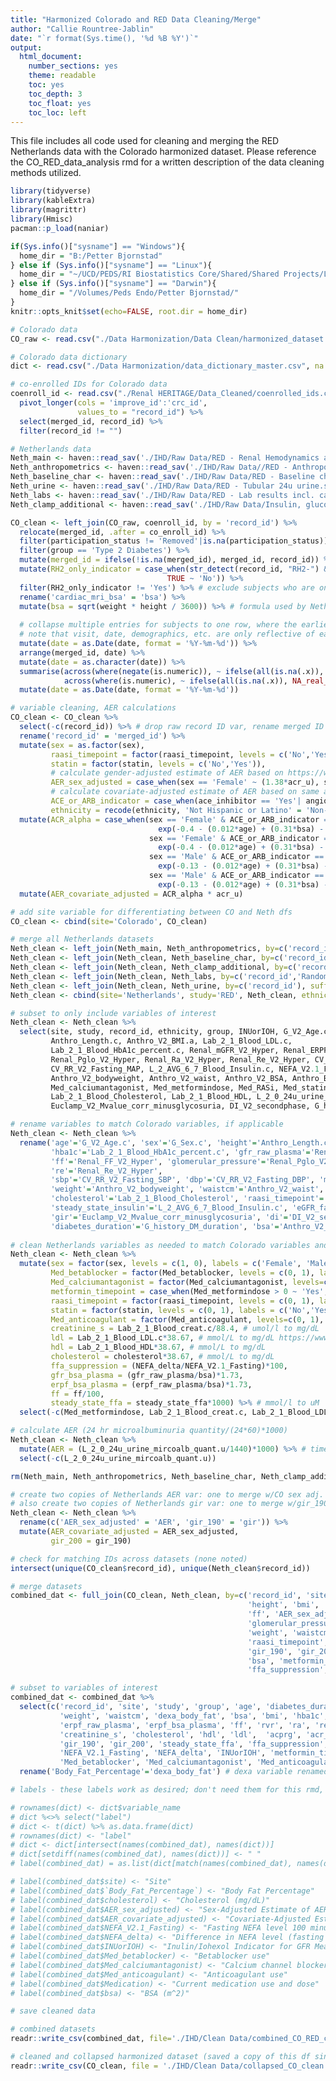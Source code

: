 ```yaml
---
title: "Harmonized Colorado and RED Data Cleaning/Merge"
author: "Callie Rountree-Jablin"
date: "`r format(Sys.time(), '%d %B %Y')`"
output:
  html_document:
    number_sections: yes
    theme: readable
    toc: yes
    toc_depth: 3
    toc_float: yes
    toc_loc: left
---
```


This file includes all code used for cleaning and merging the RED Netherlands data with the Colorado harmonized dataset. Please reference the CO_RED_data_analysis rmd for a written description of the data cleaning methods utilized.

```r
library(tidyverse)
library(kableExtra)
library(magrittr)
library(Hmisc)
pacman::p_load(naniar)

if(Sys.info()["sysname"] == "Windows"){
  home_dir = "B:/Petter Bjornstad"
} else if (Sys.info()["sysname"] == "Linux"){
  home_dir = "~/UCD/PEDS/RI Biostatistics Core/Shared/Shared Projects/Laura/Peds Endo/Petter Bjornstad"
} else if (Sys.info()["sysname"] == "Darwin"){
  home_dir = "/Volumes/Peds Endo/Petter Bjornstad/"
} 
knitr::opts_knit$set(echo=FALSE, root.dir = home_dir)
```


```r
# Colorado data
CO_raw <- read.csv("./Data Harmonization/Data Clean/harmonized_dataset.csv", na.strings = c(" ", "", "-9999",-9999))

# Colorado data dictionary
dict <- read.csv("./Data Harmonization/data_dictionary_master.csv", na.strings = c(" ", "", "-9999",-9999))

# co-enrolled IDs for Colorado data
coenroll_id <- read.csv("./Renal HERITAGE/Data_Cleaned/coenrolled_ids.csv") %>%
  pivot_longer(cols = 'improve_id':'crc_id',
               values_to = "record_id") %>% 
  select(merged_id, record_id) %>%
  filter(record_id != "")

# Netherlands data
Neth_main <- haven::read_sav('./IHD/Raw Data/RED - Renal Hemodynamics and Clamp data + NEFA data.sav')
Neth_anthropometrics <- haven::read_sav('./IHD/Raw Data//RED - Anthropometrics.sav')
Neth_baseline_char <- haven::read_sav('./IHD/Raw Data/RED - Baseline characteristics.sav')
Neth_urine <- haven::read_sav('./IHD/Raw Data/RED - Tubular 24u urine.sav')
Neth_labs <- haven::read_sav('./IHD/Raw Data/RED - Lab results incl. calculated eGFR.sav')
Neth_clamp_additional <- haven::read_sav('./IHD/Raw Data/Insulin, glucose and infusion rates.sav')
```


```r
CO_clean <- left_join(CO_raw, coenroll_id, by = 'record_id') %>% 
  relocate(merged_id, .after = co_enroll_id) %>% 
  filter(participation_status != 'Removed'|is.na(participation_status)) %>%
  filter(group == 'Type 2 Diabetes') %>%
  mutate(merged_id = ifelse(!is.na(merged_id), merged_id, record_id)) %>% # fill in missing merged_id with record_id
  mutate(RH2_only_indicator = case_when(str_detect(record_id, "RH2-") & record_id == merged_id ~ 'Yes',
                                   TRUE ~ 'No')) %>% 
  filter(RH2_only_indicator != 'Yes') %>% # exclude subjects who are only on RH2 per Petter
  rename('cardiac_mri_bsa' = 'bsa') %>%
  mutate(bsa = sqrt(weight * height / 3600)) %>% # formula used by Netherlands site
  
  # collapse multiple entries for subjects to one row, where the earliest measurements are retained
  # note that visit, date, demographics, etc. are only reflective of earliest available data after collapsing
  mutate(date = as.Date(date, format = '%Y-%m-%d')) %>%
  arrange(merged_id, date) %>% 
  mutate(date = as.character(date)) %>% 
  summarise(across(where(negate(is.numeric)), ~ ifelse(all(is.na(.x)), NA_character_, first(na.omit(.x)))),
            across(where(is.numeric), ~ ifelse(all(is.na(.x)), NA_real_, first(na.omit(.x)))), .by = c(merged_id)) %>%
  mutate(date = as.Date(date, format = '%Y-%m-%d'))

# variable cleaning, AER calculations
CO_clean <- CO_clean %>%
  select(-c(record_id)) %>% # drop raw record ID var, rename merged ID as record ID for ease of combining dfs later on
  rename('record_id' = 'merged_id') %>%
  mutate(sex = as.factor(sex),
         raasi_timepoint = factor(raasi_timepoint, levels = c('No','Yes')),
         statin = factor(statin, levels = c('No','Yes')),
         # calculate gender-adjusted estimate of AER based on https://www.ncbi.nlm.nih.gov/pmc/articles/PMC2893069/
         AER_sex_adjusted = case_when(sex == 'Female' ~ (1.38*acr_u), sex == 'Male' ~ (2.09*acr_u)),
         # calculate covariate-adjusted estimate of AER based on same article
         ACE_or_ARB_indicator = case_when(ace_inhibitor == 'Yes'| angiotensin_receptor_blocker == 'Yes' ~ 'Yes', TRUE ~ 'No'),
         ethnicity = recode(ethnicity, 'Not Hispanic or Latino' = 'Non-Hispanic or White')) %>%
  mutate(ACR_alpha = case_when(sex == 'Female' & ACE_or_ARB_indicator == 'Yes' ~ 
                                 exp(-0.4 - (0.012*age) + (0.31*bsa) - (0.25*log(acr_u)) + (0.34*creatinine_s) + (0.0072*sbp) + 0.13),
                               sex == 'Female' & ACE_or_ARB_indicator == 'No' ~ 
                                 exp(-0.4 - (0.012*age) + (0.31*bsa) - (0.25*log(acr_u)) + (0.34*creatinine_s) + (0.0072*sbp)),
                               sex == 'Male' & ACE_or_ARB_indicator == 'Yes' ~ 
                                 exp(-0.13 - (0.012*age) + (0.31*bsa) - (0.25*log(acr_u)) + (0.34*creatinine_s) + (0.0072*sbp) + 0.13),
                               sex == 'Male' & ACE_or_ARB_indicator == 'No' ~ 
                                 exp(-0.13 - (0.012*age) + (0.31*bsa) - (0.25*log(acr_u)) + (0.34*creatinine_s) + (0.0072*sbp)))) %>% 
  mutate(AER_covariate_adjusted = ACR_alpha * acr_u)

# add site variable for differentiating between CO and Neth dfs
CO_clean <- cbind(site='Colorado', CO_clean)
```


```r
# merge all Netherlands datasets
Neth_clean <- left_join(Neth_main, Neth_anthropometrics, by=c('record_id','Randomization'), suffix=c('.m','.a'))
Neth_clean <- left_join(Neth_clean, Neth_baseline_char, by=c('record_id','Randomization'), suffix=c('.c','.b'))
Neth_clean <- left_join(Neth_clean, Neth_clamp_additional, by=c('record_id','Randomization'), suffix=c('.c','.ca'))
Neth_clean <- left_join(Neth_clean, Neth_labs, by=c('record_id','Randomization'), suffix=c('.c','.l'))
Neth_clean <- left_join(Neth_clean, Neth_urine, by=c('record_id'), suffix=c('.c','.u'))
Neth_clean <- cbind(site='Netherlands', study='RED', Neth_clean, ethnicity='Non-Hispanic or White', group = 'Type 2 Diabetes')

# subset to only include variables of interest
Neth_clean <- Neth_clean %>% 
  select(site, study, record_id, ethnicity, group, INUorIOH, G_V2_Age.c, G_Sex.c, 
         Anthro_Length.c, Anthro_V2_BMI.a, Lab_2_1_Blood_LDL.c,
         Lab_2_1_Blood_HbA1c_percent.c, Renal_mGFR_V2_Hyper, Renal_ERPF_V2_Hyper, Renal_FF_V2_Hyper, Renal_ERVR_V2_Hyper,
         Renal_Pglo_V2_Hyper, Renal_Ra_V2_Hyper, Renal_Re_V2_Hyper, CV_RR_V2_Fasting_SBP, CV_RR_V2_Fasting_DBP,
         CV_RR_V2_Fasting_MAP, L_2_AVG_6_7_Blood_Insulin.c, NEFA_V2.1_Fasting, NEFA_V2.7_Eu, NEFA_delta,
         Anthro_V2_bodyweight, Anthro_V2_waist, Anthro_V2_BSA, Anthro_BIA_V2_fasting_fatpercentage, Medication, Med_betablocker,
         Med_calciumantagonist, Med_metformindose, Med_RASi, Med_statin, Med_anticoagulant, Lab_2_1_Blood_creat.c,
         Lab_2_1_Blood_Cholesterol, Lab_2_1_Blood_HDL, L_2_0_24u_urine_mircoalb_quant.u, Lab_2_1_Blood_eGFR,
         Euclamp_V2_Mvalue_corr_minusglycosuria, DI_V2_secondphase, G_history_DM_duration)

# rename variables to match Colorado variables, if applicable
Neth_clean <- Neth_clean %>% 
  rename('age'='G_V2_Age.c', 'sex'='G_Sex.c', 'height'='Anthro_Length.c', 'bmi'='Anthro_V2_BMI.a',
         'hba1c'='Lab_2_1_Blood_HbA1c_percent.c', 'gfr_raw_plasma'='Renal_mGFR_V2_Hyper', 'erpf_raw_plasma'='Renal_ERPF_V2_Hyper',
         'ff'='Renal_FF_V2_Hyper', 'glomerular_pressure'='Renal_Pglo_V2_Hyper', 'ra'='Renal_Ra_V2_Hyper',
         're'='Renal_Re_V2_Hyper',
         'sbp'='CV_RR_V2_Fasting_SBP', 'dbp'='CV_RR_V2_Fasting_DBP', 'map'='CV_RR_V2_Fasting_MAP',
         'weight'='Anthro_V2_bodyweight', 'waistcm'='Anthro_V2_waist', 'dexa_body_fat'='Anthro_BIA_V2_fasting_fatpercentage',
         'cholesterol'='Lab_2_1_Blood_Cholesterol', 'raasi_timepoint'='Med_RASi', 'statin'='Med_statin',
         'steady_state_insulin'='L_2_AVG_6_7_Blood_Insulin.c', 'eGFR_fas_cr_cysc'='Lab_2_1_Blood_eGFR',
         'gir'='Euclamp_V2_Mvalue_corr_minusglycosuria', 'di'='DI_V2_secondphase', 'rvr'='Renal_ERVR_V2_Hyper',
         'diabetes_duration'='G_history_DM_duration', 'bsa'='Anthro_V2_BSA', 'steady_state_ffa' = 'NEFA_V2.7_Eu')
  
# clean Netherlands variables as needed to match Colorado variables and units
Neth_clean <- Neth_clean %>% 
  mutate(sex = factor(sex, levels = c(1, 0), labels = c('Female', 'Male')), 
         Med_betablocker = factor(Med_betablocker, levels = c(0, 1), labels=c('No','Yes')),
         Med_calciumantagonist = factor(Med_calciumantagonist, levels=c(0, 1), labels=c('No','Yes')),
         metformin_timepoint = case_when(Med_metformindose > 0 ~ 'Yes', .default='No'),
         raasi_timepoint = factor(raasi_timepoint, levels = c(0, 1), labels = c('No','Yes')),
         statin = factor(statin, levels = c(0, 1), labels = c('No','Yes')),
         Med_anticoagulant = factor(Med_anticoagulant, levels=c(0, 1), labels=c('No','Yes')),
         creatinine_s = Lab_2_1_Blood_creat.c/88.4, # umol/l to mg/dL
         ldl = Lab_2_1_Blood_LDL.c*38.67, # mmol/L to mg/dL https://www.ncbi.nlm.nih.gov/books/NBK83505/
         hdl = Lab_2_1_Blood_HDL*38.67, # mmol/L to mg/dL
         cholesterol = cholesterol*38.67, # mmol/L to mg/dL
         ffa_suppression = (NEFA_delta/NEFA_V2.1_Fasting)*100,
         gfr_bsa_plasma = (gfr_raw_plasma/bsa)*1.73,
         erpf_bsa_plasma = (erpf_raw_plasma/bsa)*1.73,
         ff = ff/100,
         steady_state_ffa = steady_state_ffa*1000) %>% # mmol/l to uM  
  select(-c(Med_metformindose, Lab_2_1_Blood_creat.c, Lab_2_1_Blood_LDL.c, Lab_2_1_Blood_HDL))

# calculate AER (24 hr microalbuminuria quantity/(24*60)*1000)
Neth_clean <- Neth_clean %>% 
  mutate(AER = (L_2_0_24u_urine_mircoalb_quant.u/1440)*1000) %>% # times 1000 per Daniel
  select(-c(L_2_0_24u_urine_mircoalb_quant.u))
```


```r
rm(Neth_main, Neth_anthropometrics, Neth_baseline_char, Neth_clamp_additional, Neth_labs, Neth_urine)
```


```r
# create two copies of Netherlands AER var: one to merge w/CO sex adj. AER and the other w/CO covariate adj. AER
# also create two copies of Netherlands gir var: one to merge w/gir_190 and the other w/gir_200
Neth_clean <- Neth_clean %>%
  rename(c('AER_sex_adjusted' = 'AER', 'gir_190' = 'gir')) %>% 
  mutate(AER_covariate_adjusted = AER_sex_adjusted,
         gir_200 = gir_190)

# check for matching IDs across datasets (none noted)
intersect(unique(CO_clean$record_id), unique(Neth_clean$record_id))

# merge datasets
combined_dat <- full_join(CO_clean, Neth_clean, by=c('record_id', 'site', 'study', 'age', 'sex', 'ethnicity', 'group', 
                                                     'height', 'bmi', 'hba1c', 'gfr_raw_plasma', 'erpf_raw_plasma', 
                                                     'ff', 'AER_sex_adjusted', 'AER_covariate_adjusted', 
                                                     'glomerular_pressure', 'ra', 're', 'sbp', 'dbp', 'map', 
                                                     'weight', 'waistcm', 'dexa_body_fat', 'cholesterol', 
                                                     'raasi_timepoint', 'statin', 'steady_state_insulin', 'eGFR_fas_cr_cysc',
                                                     'gir_190', 'gir_200', 'rvr', 'diabetes_duration', 
                                                     'bsa', 'metformin_timepoint', 'creatinine_s', 'ldl', 'hdl',
                                                     'ffa_suppression', 'gfr_bsa_plasma', 'erpf_bsa_plasma', 'steady_state_ffa'))
```


```r
# subset to variables of interest
combined_dat <- combined_dat %>% 
  select(c('record_id', 'site', 'study', 'group', 'age', 'diabetes_duration', 'sex', 'ethnicity', 'height', 
           'weight', 'waistcm', 'dexa_body_fat', 'bsa', 'bmi', 'hba1c', 'gfr_raw_plasma', 'gfr_bsa_plasma', 'eGFR_fas_cr_cysc',
           'erpf_raw_plasma', 'erpf_bsa_plasma', 'ff', 'rvr', 'ra', 're', 'glomerular_pressure', 'sbp', 'dbp', 'map', 
           'creatinine_s', 'cholesterol', 'hdl', 'ldl',  'acprg', 'acr_u', 'AER_sex_adjusted', 'AER_covariate_adjusted', 
           'gir_190', 'gir_200', 'steady_state_ffa', 'ffa_suppression', 'steady_state_insulin',
           'NEFA_V2.1_Fasting', 'NEFA_delta', 'INUorIOH', 'metformin_timepoint', 'raasi_timepoint','statin',
           'Med_betablocker', 'Med_calciumantagonist', 'Med_anticoagulant', 'Medication')) %>% 
  rename('Body_Fat_Percentage'='dexa_body_fat') # dexa variable renamed to be more accurate (Netherlands not dexa)

# labels - these labels work as desired; don't need them for this rmd, but left this chunk for reference code

# rownames(dict) <- dict$variable_name
# dict %<>% select("label")
# dict <- t(dict) %>% as.data.frame(dict)
# rownames(dict) <- "label"
# dict <- dict[intersect(names(combined_dat), names(dict))]
# dict[setdiff(names(combined_dat), names(dict))] <- " "
# label(combined_dat) = as.list(dict[match(names(combined_dat), names(dict))])

# label(combined_dat$site) <- "Site"
# label(combined_dat$`Body_Fat_Percentage`) <- "Body Fat Percentage"
# label(combined_dat$cholesterol) <- "Cholesterol (mg/dL)"
# label(combined_dat$AER_sex_adjusted) <- "Sex-Adjusted Estimate of AER (mg/24hr)"
# label(combined_dat$AER_covariate_adjusted) <- "Covariate-Adjusted Estimate of AER (mg/24hr)"
# label(combined_dat$NEFA_V2.1_Fasting) <- "Fasting NEFA level 100 minutes after iohexol/PAH"
# label(combined_dat$NEFA_delta) <- "Difference in NEFA level (fasting NEFA – NEFA during euglycemic clamp)"
# label(combined_dat$INUorIOH) <- "Inulin/Iohexol Indicator for GFR Measurement"
# label(combined_dat$Med_betablocker) <- "Betablocker use"
# label(combined_dat$Med_calciumantagonist) <- "Calcium channel blocker use"
# label(combined_dat$Med_anticoagulant) <- "Anticoagulant use"
# label(combined_dat$Medication) <- "Current medication use and dose"
# label(combined_dat$bsa) <- "BSA (m^2)"
```


```r
# save cleaned data

# combined datasets
readr::write_csv(combined_dat, file='./IHD/Clean Data/combined_CO_RED_clean.csv') 

# cleaned and collapsed harmonized dataset (saved a copy of this df since the main harmonized dataset is updated weekly)
readr::write_csv(CO_clean, file = './IHD/Clean Data/collapsed_CO_clean.csv') 
```